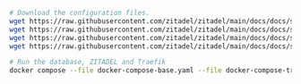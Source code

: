 ```bash
# Download the configuration files.
wget https://raw.githubusercontent.com/zitadel/zitadel/main/docs/docs/self-hosting/manage/reverseproxy/docker-compose.yaml -O docker-compose-base.yaml
wget https://raw.githubusercontent.com/zitadel/zitadel/main/docs/docs/self-hosting/manage/reverseproxy/zitadel.yaml
wget https://raw.githubusercontent.com/zitadel/zitadel/main/docs/docs/self-hosting/manage/reverseproxy/traefik/docker-compose.yaml -O docker-compose-traefik.yaml
wget https://raw.githubusercontent.com/zitadel/zitadel/main/docs/docs/self-hosting/manage/reverseproxy/traefik/traefik-disabled-tls.conf

# Run the database, ZITADEL and Traefik
docker compose --file docker-compose-base.yaml --file docker-compose-traefik.yaml up traefik-disabled-tls --detach
```
